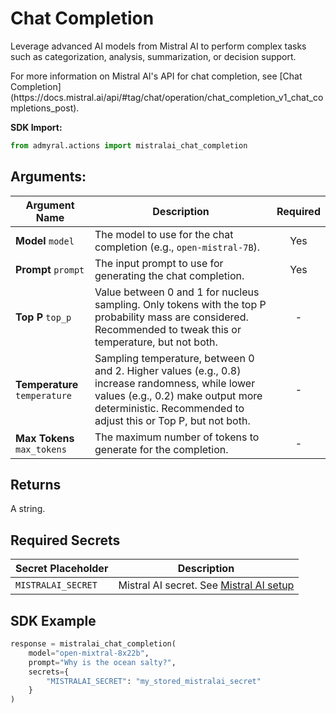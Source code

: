 
# Chat Completion

Leverage advanced AI models from Mistral AI to perform complex tasks such as categorization, analysis, summarization, or decision support.

<Callout type="info">
	For more information on Mistral AI's API for chat completion, see [Chat
	Completion](https://docs.mistral.ai/api/#tag/chat/operation/chat_completion_v1_chat_completions_post).
</Callout>

**SDK Import:**

```python
from admyral.actions import mistralai_chat_completion
```

## Arguments:

| Argument Name                 | Description                                                                                                                                                                                             | Required |
| ----------------------------- | ------------------------------------------------------------------------------------------------------------------------------------------------------------------------------------------------------- | :------: |
| **Model** `model`             | The model to use for the chat completion (e.g., `open-mistral-7B`).                                                                                                                                     |   Yes    |
| **Prompt** `prompt`           | The input prompt to use for generating the chat completion.                                                                                                                                             |   Yes    |
| **Top P** `top_p`             | Value between 0 and 1 for nucleus sampling. Only tokens with the top P probability mass are considered. Recommended to tweak this or temperature, but not both.                                         |    -     |
| **Temperature** `temperature` | Sampling temperature, between 0 and 2. Higher values (e.g., 0.8) increase randomness, while lower values (e.g., 0.2) make output more deterministic. Recommended to adjust this or Top P, but not both. |    -     |
| **Max Tokens** `max_tokens`   | The maximum number of tokens to generate for the completion.                                                                                                                                            |    -     |

## Returns

A string.

## Required Secrets

| Secret Placeholder | Description                                                              |
| ------------------ | ------------------------------------------------------------------------ |
| `MISTRALAI_SECRET` | Mistral AI secret. See [Mistral AI setup](/integrations/mistral/mistral) |

## SDK Example

```python
response = mistralai_chat_completion(
	model="open-mixtral-8x22b",
	prompt="Why is the ocean salty?",
	secrets={
		"MISTRALAI_SECRET": "my_stored_mistralai_secret"
	}
)
```
